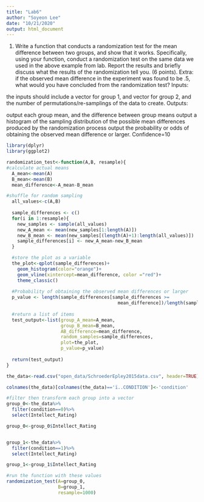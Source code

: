 ```yaml
---
title: "Lab6"
author: "Soyeon Lee"
date: "10/21/2020"
output: html_document
---
```

1. Write a function that conducts a randomization test for the mean difference between two groups, and show that it works. Specifically, using your function, conduct a randomization test on the same data we used in the above example from lab. Report the results and briefly discuss what the results of the randomization tell you. (6 points). Extra: if the observed mean difference in the experiment was found to be .5, what would you have concluded from the randomization test?
Inputs:

the inputs should include a vector for group 1, and vector for group 2, and the number of permutations/re-samplings of the data to create.
Outputs:

output each group mean, and the difference between group means
output a histogram of the sampling distribution of the possible mean differences produced by the randomization process
output the probability or odds of obtaining the observed mean difference or larger.
Confidence=10
```r

library(dplyr)
library(ggplot2)

randomization_test<-function(A,B, resample){
#calculate actual means  
  A_mean<-mean(A)
  B_mean<-mean(B)
  mean_difference<-A_mean-B_mean

#shuffle for random sampling
  all_values<-c(A,B)
  
  sample_differences <- c()
  for(i in 1:resample){
    new_samples <- sample(all_values)
    new_A_mean <- mean(new_samples[1:length(A)])
    new_B_mean <- mean(new_samples[(length(A)+1):length(all_values)])
    sample_differences[i] <- new_A_mean-new_B_mean
  }

  #store the plot as a variable 
  the_plot<-qplot(sample_differences)+
    geom_histogram(color="orange")+
    geom_vline(xintercept=mean_difference, color ="red")+
    theme_classic()
  
  #Probability of obtaining the observed mean differences or larger
  p_value <- length(sample_differences[sample_differences >=         
                                         mean_difference])/length(sample_differences)
  
  #return a list of items
  test_output<-list(group_A_mean=A_mean,
                    group_B_mean=B_mean,
                    AB_difference=mean_difference,
                    random_samples=sample_differences,
                    plot=the_plot,
                    p_value=p_value)
  
  return(test_output)
}

```

```r
the_data<-read.csv("open_data/SchroederEpley2015data.csv", header=TRUE)

colnames(the_data)[colnames(the_data)=='ï..CONDITION']<-'condition'

#filter then transform each group into a vector
group_0<-the_data%>%
  filter(condition==0)%>%
  select(Intellect_Rating)

group_0<-group_0$Intellect_Rating


group_1<-the_data%>%
  filter(condition==1)%>%
  select(Intellect_Rating)

group_1<-group_1$Intellect_Rating

```

```r
#run the function with these values 
randomization_test(A=group_0,
                   B=group_1,
                   resample=1000)
```

